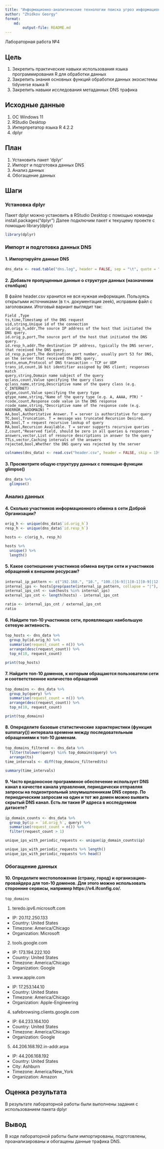 ```yaml
---
title: "Информационно-аналитические технологии поиска угроз информационной безопасности"
author: "Zhidkov Georgy"
format: 
    md:
        output-file: README.md
---
```


Лабораторная работа №4

## Цель

1.  Зекрепить практические навыки использования языка программирования R для обработки данных
2.  Закрепить знания основных функций обработки данных экосистемы tidyverse языка R
3.  Закрепить навыки исследования метаданных DNS трафика

## Исходные данные

1.  ОС Windows 11
2.  RStudio Desktop
3.  Интерпретатор языка R 4.2.2
4.  dplyr

## План

1.  Установить пакет 'dplyr'
2.  Импорт и подготовка данных DNS
3.  Анализ данных
4.  Обогащение данных

## Шаги

### Установка dplyr

Пакет dplyr можно установить в RStudio Desktop с помощью команды install.packages("dplyr") Далее подключим пакет к текущему проекте с помощью library(dplyr)

```r
library(dplyr)
```

### Импорт и подготовка данных DNS

#### 1. Импортируйте данные DNS

```r
dns_data <- read.table("dns.log", header = FALSE, sep = "\t", quote = "", encoding="UTF-8")
```

#### 2. Добавьте пропущенные данные о структуре данных (назначении столбцов)

В файле header.csv хранится не вся нужная информация. Пользуясь открытыми источниками (в т.ч. документация zeek), исправим файл с заголовками. Итоговый вариант выглядит так:

    Field ,Type 
    ts,time,Timestamp of the DNS request
    uid,string,Unique id of the connection 
    id.orig_h,addr,The source IP address of the host that initiated the DNS query. 
    id.orig_p,port,The source port of the host that initiated the DNS query.
    id.resp_h,addr,The destination IP address, typically the DNS server, that received the DNS query.
    id_resp_p,port,The destination port number, usually port 53 for DNS, on the server that received the DNS query.
    proto,enum,Protocol of DNS transaction – TCP or UDP 
    trans_id,count,16 bit identifier assigned by DNS client; responses match 
    query,string,Domain name subject of the query 
    qclass,count,Value specifying the query class 
    qclass_name,string,Descriptive name of the query class (e.g. C_INTERNET) 
    qtype,count,Value specifying the query type 
    qtype_name,string,"Name of the query type (e.g. A, AAAA, PTR) "
    rcode,count,Response code value in the DNS response 
    rcode_name,string,"Descriptive name of the response code (e.g. NOERROR, NXDOMAIN) "
    AA,bool,Authoritative Answer. T = server is authoritative for query 
    TC,bool,Truncation. T = message was truncated Recursion Desired. 
    RD,bool,T = request recursive lookup of query
    RA,bool,Recursion Available. T = server supports recursive queries 
    Z,count,"Reserved field, should be zero in all queries & responses "
    answers,vector,List of resource descriptions in answer to the query 
    TTLs,vector,Caching intervals of the answers 
    rejected,bool,Whether the DNS query was rejected by the server 

```r
colnames(dns_data) <- read.csv("header.csv", header = FALSE, skip = 1)$V1
```

#### 3. Просмотрите общую структуру данных с помощью функции glimpse()

```r
dns_data %>%
  glimpse()
```

### Анализ данных

#### 4. Сколько участников информационного обмена в сети Доброй Организации?

```r
orig_h <- unique(dns_data$`id.orig_h`)
resp_h <- unique(dns_data$`id.resp_h`)

hosts <- c(orig_h, resp_h)

hosts %>%
  unique() %>%
  length()
```

#### 5. Какое соотношение участников обмена внутри сети и участников обращений к внешним ресурсам?

```r
internal_ip_pattern <- c("192.168.", "10.", "100.([6-9]|1[0-1][0-9]|12[0-7]).", "172.((1[6-9])|(2[0-9])|(3[0-1])).")
internal_ips <- hosts[grep(paste(internal_ip_pattern, collapse = "|"), hosts)]
internal_ips_cnt <- sum(hosts %in% internal_ips)
external_ips_cnt <- length(hosts) - internal_ips_cnt

ratio <- internal_ips_cnt / external_ips_cnt
ratio
```

#### 6. Найдите топ-10 участников сети, проявляющих наибольшую сетевую активность.

```r
top_hosts <- dns_data %>%
  group_by(id.orig_h) %>%
  summarise(request_count = n()) %>%
  arrange(desc(request_count)) %>%
  top_n(10, request_count)

print(top_hosts)
```

#### 7. Найдите топ-10 доменов, к которым обращаются пользователи сети и соответственное количество обращений

```r
top_domains <- dns_data %>%
  group_by(query) %>%
  summarise(request_count = n()) %>%
  arrange(desc(request_count)) %>%
  top_n(10, request_count)

print(top_domains)
```

#### 8. Опеределите базовые статистические характеристики (функция summary()) интервала времени между последовательным обращениями к топ-10 доменам.

```r
top_domains_filtered <- dns_data %>% 
  filter(tolower(query) %in% top_domains$query) %>%
  arrange(ts)
time_intervals <- diff(top_domains_filtered$ts)

summary(time_intervals)
```

#### 9. Часто вредоносное программное обеспечение использует DNS канал в качестве канала управления, периодически отправляя запросы на подконтрольный злоумышленникам DNS сервер. По периодическим запросам на один и тот же домен можно выявить скрытый DNS канал. Есть ли такие IP адреса в исследуемом датасете?

```r
ip_domain_counts <- dns_data %>%
  group_by(ip = `id.orig_h`, query) %>%
  summarise(request_count = n()) %>%
  filter(request_count > 1)
```

```r
unique_ips_with_periodic_requests <- unique(ip_domain_counts$ip)

unique_ips_with_periodic_requests %>% length()
unique_ips_with_periodic_requests %>% head()
```

### Обогащение данных

#### 10. Определите местоположение (страну, город) и организацию-провайдера для топ-10 доменов. Для этого можно использовать сторонние сервисы, например https://v4.ifconfig.co/.

```r
top_domains
```

1.  teredo.ipv6.microsoft.com

-   IP: 20.112.250.133
-   Country: United States
-   Timezone: America/Chicago
-   Organization: Microsoft

2.  tools.google.com

-   IP: 173.194.222.100
-   Country: United States
-   Timezone: America/Chicago
-   Organization: Google

3.  www.apple.com

-   IP: 17.253.144.10
-   Country: United States
-   Timezone: America/Chicago
-   Organization: Apple-Engineering

4.  safebrowsing.clients.google.com

-   IP: 64.233.164.100
-   Country: United States
-   Timezone: America/Chicago
-   Organization: Google

5.  44.206.168.192.in-addr.arpa

-   IP: 44.206.168.192
-   Country: United States
-   City: Ashburn
-   Timezone: America/New_York
-   Organization: Amazon

## Оценка результата

В результате лабораторной работы были выполнены задания с использованием пакета dplyr

## Вывод

В ходе лабораторной работы были импортированы, подготовлены, проанализированы и обогащены данные трафика DNS.
